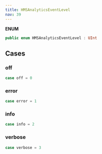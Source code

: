 ```yaml
---
title: HMSAnalyticsEventLevel
nav: 39
---
```


**ENUM**
```swift
public enum HMSAnalyticsEventLevel : UInt
```
## Cases
### off
```swift
case off = 0
```
### error
```swift
case error = 1
```
### info
```swift
case info = 2
```
### verbose
```swift
case verbose = 3
```

